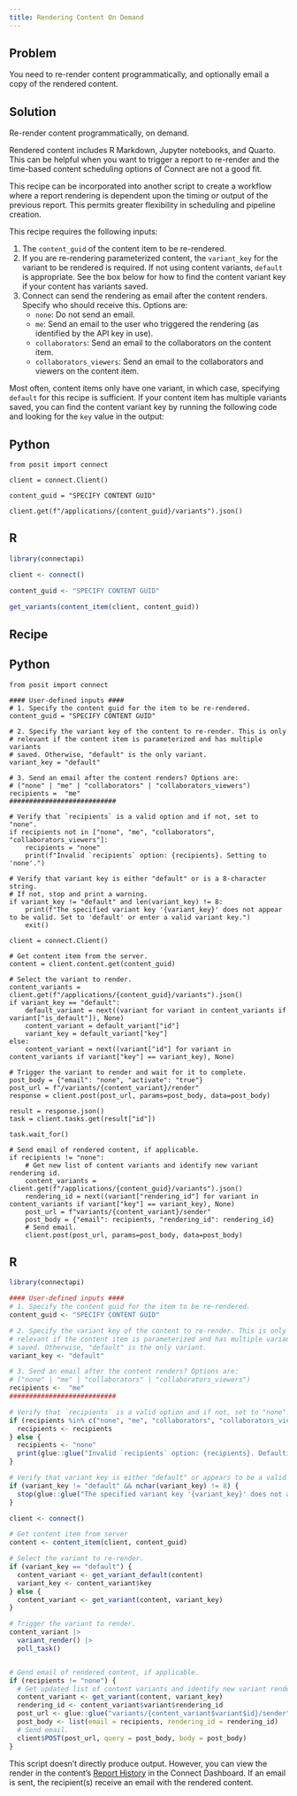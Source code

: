 ```yaml
---
title: Rendering Content On Demand
---
```


## Problem

You need to re-render content programmatically, and optionally email a copy of the rendered content.

## Solution

Re-render content programmatically, on demand.

Rendered content includes R Markdown, Jupyter notebooks, and Quarto. This can be helpful when you want to trigger a report to re-render and the time-based content scheduling options of Connect are not a good fit.

This recipe can be incorporated into another script to create a workflow where a report rendering is dependent upon the timing or output of the previous report. This permits greater flexibility in scheduling and pipeline creation.

This recipe requires the following inputs:

1. The `content_guid` of the content item to be re-rendered.
2. If you are re-rendering parameterized content, the `variant_key` for the variant to be rendered is required. If not using content variants, `default` is appropriate. See the box below for how to find the content variant key if your content has variants saved.
3. Connect can send the rendering as email after the content renders. Specify who should receive this. Options are:
    - `none`: Do not send an email.
    - `me`: Send an email to the user who triggered the rendering (as identified by the API key in use).
    - `collaborators`: Send an email to the collaborators on the content item.
    - `collaborators_viewers`: Send an email to the collaborators and viewers on the content item.

::: {.callout-note title="How to determine the content variant key" collapse="true"}

Most often, content items only have one variant, in which case, specifying `default` for this recipe is sufficient. If your content item has multiple variants saved, you can find the content variant key by running the following code and looking for the `key` value in the output:

:::{.panel-tabset group="language"}

## Python

```.python
from posit import connect

client = connect.Client()

content_guid = "SPECIFY CONTENT GUID"

client.get(f"/applications/{content_guid}/variants").json()
```

## R

```.r
library(connectapi)

client <- connect()

content_guid <- "SPECIFY CONTENT GUID"

get_variants(content_item(client, content_guid))
```

:::

:::

## Recipe

:::{.panel-tabset group="language"}

## Python

```.python
from posit import connect

#### User-defined inputs ####
# 1. Specify the content guid for the item to be re-rendered.
content_guid = "SPECIFY CONTENT GUID"

# 2. Specify the variant key of the content to re-render. This is only
# relevant if the content item is parameterized and has multiple variants
# saved. Otherwise, "default" is the only variant.
variant_key = "default"

# 3. Send an email after the content renders? Options are:
# ("none" | "me" | "collaborators" | "collaborators_viewers")
recipients =  "me"
###########################

# Verify that `recipients` is a valid option and if not, set to "none".
if recipients not in ["none", "me", "collaborators", "collaborators_viewers"]:
    recipients = "none"
    print(f"Invalid `recipients` option: {recipients}. Setting to 'none'.")

# Verify that variant key is either "default" or is a 8-character string.
# If not, stop and print a warning.
if variant_key != "default" and len(variant_key) != 8:
    print(f"The specified variant key '{variant_key}' does not appear to be valid. Set to 'default' or enter a valid variant key.")
    exit()

client = connect.Client()

# Get content item from the server.
content = client.content.get(content_guid)

# Select the variant to render.
content_variants = client.get(f"/applications/{content_guid}/variants").json()
if variant_key == "default":
    default_variant = next((variant for variant in content_variants if variant["is_default"]), None)
    content_variant = default_variant["id"]
    variant_key = default_variant["key"]
else:
    content_variant = next((variant["id"] for variant in content_variants if variant["key"] == variant_key), None)

# Trigger the variant to render and wait for it to complete.
post_body = {"email": "none", "activate": "true"}
post_url = f"/variants/{content_variant}/render"
response = client.post(post_url, params=post_body, data=post_body)

result = response.json()
task = client.tasks.get(result["id"])

task.wait_for()

# Send email of rendered content, if applicable.
if recipients != "none":
    # Get new list of content variants and identify new variant rendering id.
    content_variants = client.get(f"/applications/{content_guid}/variants").json()
    rendering_id = next((variant["rendering_id"] for variant in content_variants if variant["key"] == variant_key), None)
    post_url = f"variants/{content_variant}/sender"
    post_body = {"email": recipients, "rendering_id": rendering_id}
    # Send email.
    client.post(post_url, params=post_body, data=post_body)
```

## R

```.r
library(connectapi)

#### User-defined inputs ####
# 1. Specify the content guid for the item to be re-rendered.
content_guid <- "SPECIFY CONTENT GUID"

# 2. Specify the variant key of the content to re-render. This is only
# relevant if the content item is parameterized and has multiple variants
# saved. Otherwise, "default" is the only variant.
variant_key <- "default"

# 3. Send an email after the content renders? Options are:
# ("none" | "me" | "collaborators" | "collaborators_viewers")
recipients <-  "me"
###########################

# Verify that `recipients` is a valid option and if not, set to "none".
if (recipients %in% c("none", "me", "collaborators", "collaborators_viewers")) {
  recipients <- recipients
} else {
  recipients <- "none"
  print(glue::glue("Invalid `recipients` option: {recipients}. Defaulting to 'none'."))
}

# Verify that variant key is either "default" or appears to be a valid entry.
if (variant_key != "default" && nchar(variant_key) != 8) {
  stop(glue::glue("The specified variant key '{variant_key}' does not appear to be valid. Set to 'default' or enter a valid variant key."))
}

client <- connect()

# Get content item from server
content <- content_item(client, content_guid)

# Select the variant to re-render.
if (variant_key == "default") {
  content_variant <- get_variant_default(content)
  variant_key <- content_variant$key
} else {
  content_variant <- get_variant(content, variant_key)
}

# Trigger the variant to render.
content_variant |>
  variant_render() |>
  poll_task()


# Gend email of rendered content, if applicable.
if (recipients != "none") {
  # Get updated list of content variants and identify new variant rendering id.
  content_variant <- get_variant(content, variant_key)
  rendering_id <- content_variant$variant$rendering_id
  post_url <- glue::glue("variants/{content_variant$variant$id}/sender")
  post_body <- list(email = recipients, rendering_id = rendering_id)
  # Send email.
  client$POST(post_url, query = post_body, body = post_body)
}
```

:::

This script doesn't directly produce output. However, you can view the render in the content's [Report History](https://docs.posit.co/connect/user/report-history/) in the Connect Dashboard. If an email is sent, the recipient(s) receive an email with the rendered content.
